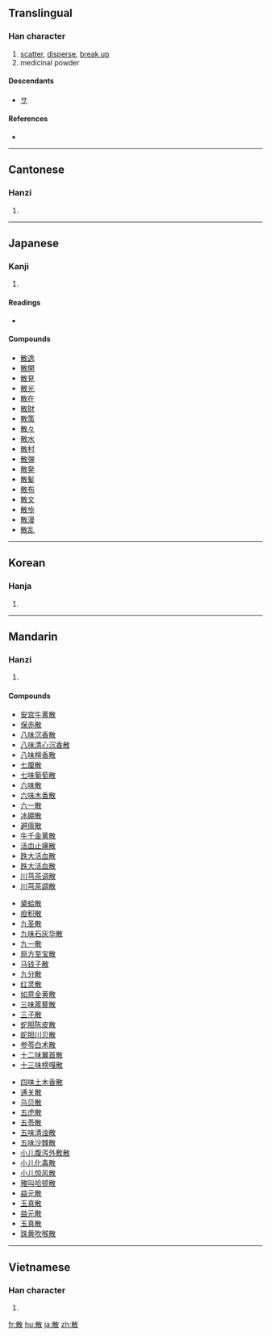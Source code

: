 ==Translingual==

===Han character===
{{Han char|rn=66|rad=攴|as=08|sn=12|four=4824<sub>0</sub>|canj=廿月人大 (TBOK)}}

# [[scatter]], [[disperse]], [[break up]]
# medicinal powder

====Descendants====
* [[サ]]

====References====
* {{Han ref|kx=0472.340|dkj=13265|dj=0825.180|hdz=21465.150|uh=6563|ud=25955|bh=B4B2|bd=46258}}

----

==Cantonese==

===Hanzi===
{{yue-hanzi|jyut=|y=saan2, saan3}}

# {{defn|Cantonese|sort=攴08}}

----

==Japanese==

===Kanji===
{{ja-kanji|grade=4|rs=攴08}}

# {{defn|Japanese|sort=攴08}}

====Readings====
* {{ja-readings|on=[[さん]] (san)|kun=[[ちる]] (chiru), [[ちらす]] (chirasu), [[ちらかす]] (chirakasu)}}

====Compounds====
* [[散逸]]
* [[散開]]
* [[散見]]
* [[散光]]
* [[散在]]
* [[散財]]
* [[散策]]
* [[散々]]
* [[散水]]
* [[散村]]
* [[散弾]]
* [[散発]]
* [[散髪]]
* [[散布]]
* [[散文]]
* [[散歩]]
* [[散漫]]
* [[散乱]]

----

==Korean==

===Hanja===
{{ko-hanja|hangeul=산|eumhun=|rv=san|mr=san|y=san}}

# {{defn|Korean|sort=攴08}}

----

==Mandarin==

===Hanzi===
{{cmn-hanzi|pin=[[sàn]] ([[san4]])|wg=san<sup>4</sup>, or [[sǎn]] ([[san3]])}}

# {{defn|Mandarin|sort=攴08}}

====Compounds====
{{top3}}
* [[安宫牛黄散]]
* [[保赤散]]
* [[八味沉香散]]
* [[八味清心沉香散]]
* [[八味檀香散]]
* [[七厘散]]
* [[七味葡萄散]]
* [[六味散]]
* [[六味木香散]]
* [[六一散]]
* [[冰硼散]]
* [[避瘟散]]
* [[牛千金黄散]]
* [[活血止痛散]]
* [[跌大活血散]]
* [[跌大活血散]]
* [[川芎茶调散]]
* [[川芎茶調散]]
{{mid3}}
* [[黛蛤散]]
* [[疳积散]]
* [[九圣散]]
* [[九味石灰华散]]
* [[九一散]]
* [[局方至宝散]]
* [[马钱子散]]
* [[九分散]]
* [[红灵散]]
* [[如意金黄散]]
* [[三味蒺藜散]]
* [[三子散]]
* [[蛇胆陈皮散]]
* [[蛇胆川贝散]]
* [[参苓白术散]]
* [[十二味翼首散]]
* [[十三味榜嘎散]]
{{mid3}}
* [[四味土木香散]]
* [[通关散]]
* [[乌贝散]]
* [[五虎散]]
* [[五苓散]]
* [[五味清浊散]]
* [[五味沙棘散]]
* [[小儿腹泻外敷散]]
* [[小儿化毒散]]
* [[小儿惊风散]]
* [[雅叫哈顿散]]
* [[益元散]]
* [[玉真散]]
* [[益元散]]
* [[玉真散]]
* [[珠黄吹喉散]]
{{bottom}}

----

==Vietnamese==

===Han character===
{{vi-hantu|[[tán]], [[tản]], [[tảng]], [[tan]], [[tởn]]|rs=攴08}}

# {{defn|Vietnamese|sort=攴08}}

[[fr:散]]
[[hu:散]]
[[ja:散]]
[[zh:散]]